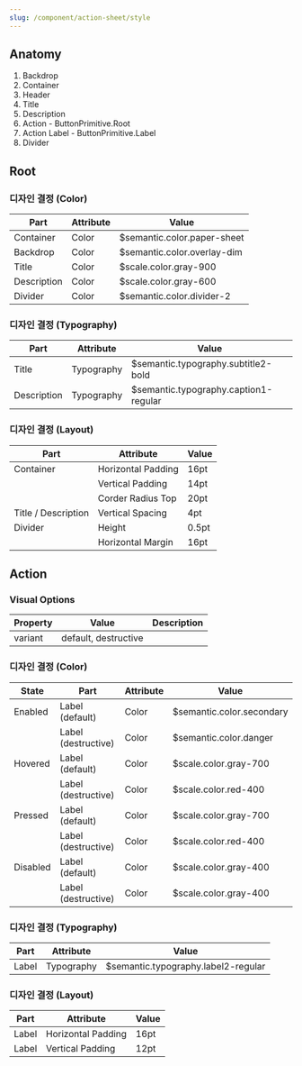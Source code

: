 ```yaml
---
slug: /component/action-sheet/style
---
```


## Anatomy

1. Backdrop
2. Container
3. Header
4. Title
5. Description
6. Action - ButtonPrimitive.Root
7. Action Label - ButtonPrimitive.Label
8. Divider

## Root

### 디자인 결정 (Color)

| Part        | Attribute | Value                       |
| ----------- | --------- | --------------------------- |
| Container   | Color     | $semantic.color.paper-sheet |
| Backdrop    | Color     | $semantic.color.overlay-dim |
| Title       | Color     | $scale.color.gray-900       |
| Description | Color     | $scale.color.gray-600       |
| Divider     | Color     | $semantic.color.divider-2   |

### 디자인 결정 (Typography)

| Part        | Attribute  | Value                                 |
| ----------- | ---------- | ------------------------------------- |
| Title       | Typography | $semantic.typography.subtitle2-bold   |
| Description | Typography | $semantic.typography.caption1-regular |

### 디자인 결정 (Layout)

| Part                | Attribute          | Value |
| ------------------- | ------------------ | ----- |
| Container           | Horizontal Padding | 16pt  |
|                     | Vertical Padding   | 14pt  |
|                     | Corder Radius Top  | 20pt  |
| Title / Description | Vertical Spacing   | 4pt   |
| Divider             | Height             | 0.5pt |
|                     | Horizontal Margin  | 16pt  |

## Action

### Visual Options

| Property | Value                | Description |
| -------- | -------------------- | ----------- |
| variant  | default, destructive |             |

### 디자인 결정 (Color)

| State    | Part                | Attribute | Value                     |
| -------- | ------------------- | --------- | ------------------------- |
| Enabled  | Label (default)     | Color     | $semantic.color.secondary |
|          | Label (destructive) | Color     | $semantic.color.danger    |
| Hovered  | Label (default)     | Color     | $scale.color.gray-700     |
|          | Label (destructive) | Color     | $scale.color.red-400      |
| Pressed  | Label (default)     | Color     | $scale.color.gray-700     |
|          | Label (destructive) | Color     | $scale.color.red-400      |
| Disabled | Label (default)     | Color     | $scale.color.gray-400     |
|          | Label (destructive) | Color     | $scale.color.gray-400     |

### 디자인 결정 (Typography)

| Part  | Attribute  | Value                               |
| ----- | ---------- | ----------------------------------- |
| Label | Typography | $semantic.typography.label2-regular |

### 디자인 결정 (Layout)

| Part  | Attribute          | Value |
| ----- | ------------------ | ----- |
| Label | Horizontal Padding | 16pt  |
| Label | Vertical Padding   | 12pt  |
